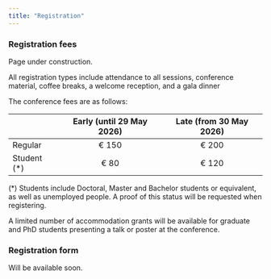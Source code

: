 ```yaml
---
title: "Registration"
---
```


### Registration fees

Page under construction.

All registration types include attendance to all sessions, conference material, coffee breaks, a welcome reception, and a gala dinner 

The conference fees are as follows:


::: {.center-table}

|  |  Early (until 29 May 2026) |  Late (from 30 May 2026) |
| --- | :---: | :---: |
| Regular | € 150 | € 200 |
| Student (*) |  € 80 |  € 120 |

:::

(*) Students include Doctoral, Master and Bachelor students or equivalent, as well as unemployed people.
A proof of this status will be requested when registering.


A limited number of accommodation grants will be available for graduate and PhD students presenting a talk or poster at the conference.

### Registration form

Will be available soon.
